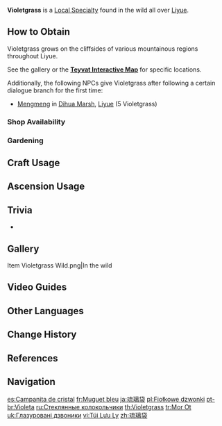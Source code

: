 {{Item Infobox
|id          = 100034
|image       = Item Violetgrass.png
|type        = Local Specialty (Liyue)
|group       = Local Specialties
|group2      = Cooking Ingredients
|invCategory = Materials
|description = A small flower with strong vitality. It is said that its downward-blooming flower keeps its fragrance from dissipating.
|source1     = Found near cliffs in [[Liyue]]
|source2     = {{Sold By|Violetgrass}}
|source3     = [[Gardening]] with [[A Path of Value: Luxuriant Glebe|Luxuriant Glebe]]
}}
'''Violetgrass''' is a [[Local Specialty]] found in the wild all over [[Liyue]].

==How to Obtain==
Violetgrass grows on the cliffsides of various mountainous regions throughout Liyue.

See the gallery or the '''[https://webstatic-sea.mihoyo.com/app/ys-map-sea/index.html#/map/2?shown_types=34 Teyvat Interactive Map]''' for specific locations.

Additionally, the following NPCs give Violetgrass after following a certain dialogue branch for the first time:
* [[Mengmeng]] in [[Dihua Marsh]], [[Liyue]] (5 Violetgrass)

===Shop Availability===
{{Shop Availability}}

===Gardening===
{{Recipe
|type = Luxuriant Glebe
|time = 2d 22h
|Violetgrass Seed = 1
|sort = Violetgrass Seed
}}

==Craft Usage==
{{Craft Usage}}

==Ascension Usage==
{{Ascension Usage}}

==Trivia==
* {{Mail Attachments by Category List}}

==Gallery==
<gallery>
Item Violetgrass Wild.png|In the wild
</gallery>

==Video Guides==
{{EVT
|video1   = https://youtu.be/KBNNk9dyXBI
|caption1 = Farm Guide
}}

==Other Languages==
{{Other Languages
|en      = Violetgrass
|zhs     = 琉璃袋
|zhs_rm  = Liúlí-dài
|zht     = 琉璃袋
|zht_rm  = Liúlí-dài
|zh_tl   = Glaze Pouch
|zh_note = {{zh|琉璃|Liúlí}} may also translate to lapis lazuli or glass.
|ja      = 琉璃袋
|ja_rm   = Ruri-bukuro<ref>{{Ref/Quest|Journey to Liyue|note=Japanese Voice-Over}}</ref>
|ja_tl   = Glaze Pouch
|ko      = {{tt|유리|琉璃}}주머니
|ko_rm   = Yuri Jumeoni
|ko_tl   = Glaze Pouch
|es      = Campanita de cristal
|es_tl   = Little Crystal Bell
|fr      = Muguet bleu
|fr_tl   = Blue Lily of the Valley
|fr_note = It also refers to the {{w|Hyacinthoides non-scripta|common bluebell}}, {{w|Hyacinthoides hispanica|Spanish bluebell}}, or {{w|Vitex negundo|Chinese chaste tree}}.
|ru      = Стеклянные колокольчики
|ru_tl   = Glass Bellflowers
|th      = Violetgrass
|vi      = Túi {{tt|Lưu Ly|琉璃}}
|vi_tl   = Glaze Pouch
|de      = Glasglöckchen
|de_tl   = Glass Bell
|de_note = {{De|''Glöckchen''}} Specifically refers to small bells, like a small hand-held bell or a bell on a pet's collar, as opposed to {{De|''Glocke''}}, which would refer to e.g. church bells.
|id      = Violetgrass
|pt      = Violeta
|pt_tl   = {{w|Viola (plant)|Violet}}
|tr      = Mor Ot
|tr_tl   = Purple Grass
|it      = Campaviola
|it_tl   = Violet {{w|Campanula}}
}}

==Change History==
{{Change History|1.0}}

==References==
{{Reflist}}

==Navigation==
{{Material Navbox|type=Local Specialties}}

[[es:Campanita de cristal]]
[[fr:Muguet bleu]]
[[ja:琉璃袋]]
[[pl:Fiołkowe dzwonki]]
[[pt-br:Violeta]]
[[ru:Стеклянные колокольчики]]
[[th:Violetgrass]]
[[tr:Mor Ot]]
[[uk:Глазуровані дзвоники]]
[[vi:Túi Lưu Ly]]
[[zh:琉璃袋]]